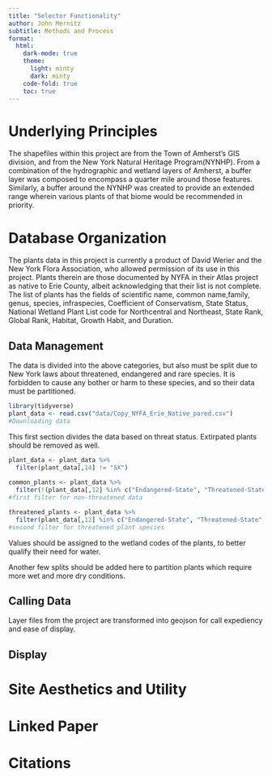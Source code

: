 ```yaml
---
title: "Selector Functionality"
author: John Mernitz
subtitle: Methods and Process
format:
  html:
    dark-mode: true
    theme: 
      light: minty
      dark: minty
    code-fold: true
    toc: true
---
```


# Underlying Principles

The shapefiles within this project are from the Town of Amherst's GIS division, and from the New York Natural Heritage Program(NYNHP). From a combination of the hydrographic and wetland layers of Amherst, a buffer layer was composed to encompass a quarter mile around those features. Similarly, a buffer around the NYNHP was created to provide an extended range wherein various plants of that biome would be recommended in priority.

# Database Organization

The plants data in this project is currently a product of David Werier and the New York Flora Association, who allowed permission of its use in this project. Plants therein are those documented by NYFA in their Atlas project as native to Erie County, albeit acknowledging that their list is not complete. The list of plants has the fields of scientific name, common name,family, genus, species, infraspecies, Coefficient of Conservatism, State Status, National Wetland Plant List code for Northcentral and Northeast, State Rank, Global Rank, Habitat, Growth Habit, and Duration. 

## Data Management

The data is divided into the above categories, but also must be split due to New York laws about threatened, endangered and rare species. It is forbidden to cause any bother or harm to these species, and so their data must be partitioned. 
```r
library(tidyverse)
plant_data <- read.csv("data/Copy_NYFA_Erie_Native_pared.csv")
#Downloading data
```

This first section divides the data based on threat status. Extirpated plants should be removed as well.

```r
plant_data <- plant_data %>%
  filter(plant_data[,14] != "SX")
         
common_plants <- plant_data %>%
  filter(!(plant_data[,12] %in% c("Endangered-State", "Threatened-State", "Rare-State")))
#first filter for non-threatened data

threatened_plants <- plant_data %>%
  filter(plant_data[,12] %in% c("Endangered-State", "Threatened-State", "Rare-State"))
#second filter for threatened plant species
```

Values should be assigned to the wetland codes of the plants, to better qualify their need for water.

Another few splits should be added here to partition plants which require more wet and more dry conditions.

## Calling Data

Layer files from the project are transformed into geojson for call expediency and ease of display.

## Display



# Site Aesthetics and Utility



# Linked Paper



# Citations



